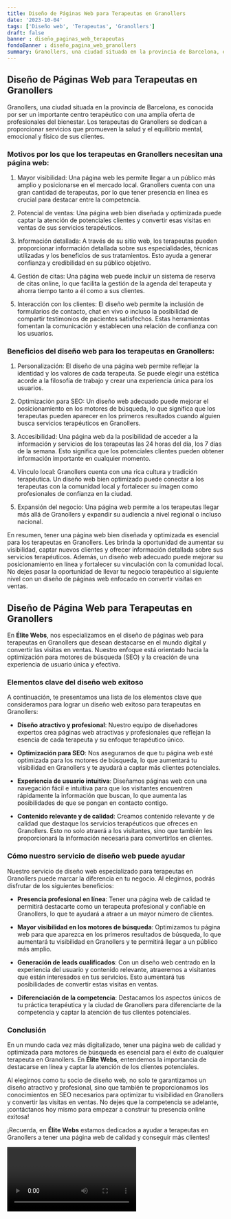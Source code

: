 ```yaml
---
title: Diseño de Páginas Web para Terapeutas en Granollers
date: '2023-10-04'
tags: ['Diseño web', 'Terapeutas', 'Granollers']
draft: false
banner : diseño_paginas_web_terapeutas
fondoBanner : diseño_pagina_web_granollers
summary: Granollers, una ciudad situada en la provincia de Barcelona, es conocida por ser un importante centro terapéutico con una amplia oferta de profesionales del bienestar. Los terapeutas de Granollers se dedican a proporcionar servicios que promueven la salud y el equilibrio mental, emocional y físico de sus clientes. 
---
```


## Diseño de Páginas Web para Terapeutas en Granollers

Granollers, una ciudad situada en la provincia de Barcelona, es conocida por ser un importante centro terapéutico con una amplia oferta de profesionales del bienestar. Los terapeutas de Granollers se dedican a proporcionar servicios que promueven la salud y el equilibrio mental, emocional y físico de sus clientes. 

### Motivos por los que los terapeutas en Granollers necesitan una página web:

1. Mayor visibilidad: Una página web les permite llegar a un público más amplio y posicionarse en el mercado local. Granollers cuenta con una gran cantidad de terapeutas, por lo que tener presencia en línea es crucial para destacar entre la competencia.

2. Potencial de ventas: Una página web bien diseñada y optimizada puede captar la atención de potenciales clientes y convertir esas visitas en ventas de sus servicios terapéuticos. 

3. Información detallada: A través de su sitio web, los terapeutas pueden proporcionar información detallada sobre sus especialidades, técnicas utilizadas y los beneficios de sus tratamientos. Esto ayuda a generar confianza y credibilidad en su público objetivo.

4. Gestión de citas: Una página web puede incluir un sistema de reserva de citas online, lo que facilita la gestión de la agenda del terapeuta y ahorra tiempo tanto a él como a sus clientes.

5. Interacción con los clientes: El diseño web permite la inclusión de formularios de contacto, chat en vivo o incluso la posibilidad de compartir testimonios de pacientes satisfechos. Estas herramientas fomentan la comunicación y establecen una relación de confianza con los usuarios.

### Beneficios del diseño web para los terapeutas en Granollers:

1. Personalización: El diseño de una página web permite reflejar la identidad y los valores de cada terapeuta. Se puede elegir una estética acorde a la filosofía de trabajo y crear una experiencia única para los usuarios.

2. Optimización para SEO: Un diseño web adecuado puede mejorar el posicionamiento en los motores de búsqueda, lo que significa que los terapeutas pueden aparecer en los primeros resultados cuando alguien busca servicios terapéuticos en Granollers.

3. Accesibilidad: Una página web da la posibilidad de acceder a la información y servicios de los terapeutas las 24 horas del día, los 7 días de la semana. Esto significa que los potenciales clientes pueden obtener información importante en cualquier momento.

4. Vínculo local: Granollers cuenta con una rica cultura y tradición terapéutica. Un diseño web bien optimizado puede conectar a los terapeutas con la comunidad local y fortalecer su imagen como profesionales de confianza en la ciudad.

5. Expansión del negocio: Una página web permite a los terapeutas llegar más allá de Granollers y expandir su audiencia a nivel regional o incluso nacional.

En resumen, tener una página web bien diseñada y optimizada es esencial para los terapeutas en Granollers. Les brinda la oportunidad de aumentar su visibilidad, captar nuevos clientes y ofrecer información detallada sobre sus servicios terapéuticos. Además, un diseño web adecuado puede mejorar su posicionamiento en línea y fortalecer su vinculación con la comunidad local. No dejes pasar la oportunidad de llevar tu negocio terapéutico al siguiente nivel con un diseño de páginas web enfocado en convertir visitas en ventas.

<GifSeo />

<Cta />

## Diseño de Página Web para Terapeutas en Granollers

En **Élite Webs**, nos especializamos en el diseño de páginas web para terapeutas en Granollers que desean destacarse en el mundo digital y convertir las visitas en ventas. Nuestro enfoque está orientado hacia la optimización para motores de búsqueda (SEO) y la creación de una experiencia de usuario única y efectiva.

### Elementos clave del diseño web exitoso

A continuación, te presentamos una lista de los elementos clave que consideramos para lograr un diseño web exitoso para terapeutas en Granollers:

- **Diseño atractivo y profesional**: Nuestro equipo de diseñadores expertos crea páginas web atractivas y profesionales que reflejan la esencia de cada terapeuta y su enfoque terapéutico único.

- **Optimización para SEO**: Nos aseguramos de que tu página web esté optimizada para los motores de búsqueda, lo que aumentará tu visibilidad en Granollers y te ayudará a captar más clientes potenciales.

- **Experiencia de usuario intuitiva**: Diseñamos páginas web con una navegación fácil e intuitiva para que los visitantes encuentren rápidamente la información que buscan, lo que aumenta las posibilidades de que se pongan en contacto contigo.

- **Contenido relevante y de calidad**: Creamos contenido relevante y de calidad que destaque los servicios terapéuticos que ofreces en Granollers. Esto no solo atraerá a los visitantes, sino que también les proporcionará la información necesaria para convertirlos en clientes.

### Cómo nuestro servicio de diseño web puede ayudar

Nuestro servicio de diseño web especializado para terapeutas en Granollers puede marcar la diferencia en tu negocio. Al elegirnos, podrás disfrutar de los siguientes beneficios:

- **Presencia profesional en línea**: Tener una página web de calidad te permitirá destacarte como un terapeuta profesional y confiable en Granollers, lo que te ayudará a atraer a un mayor número de clientes.

- **Mayor visibilidad en los motores de búsqueda**: Optimizamos tu página web para que aparezca en los primeros resultados de búsqueda, lo que aumentará tu visibilidad en Granollers y te permitirá llegar a un público más amplio.

- **Generación de leads cualificados**: Con un diseño web centrado en la experiencia del usuario y contenido relevante, atraeremos a visitantes que están interesados en tus servicios. Esto aumentará tus posibilidades de convertir estas visitas en ventas.

- **Diferenciación de la competencia**: Destacamos los aspectos únicos de tu práctica terapéutica y la ciudad de Granollers para diferenciarte de la competencia y captar la atención de tus clientes potenciales.

### Conclusión

En un mundo cada vez más digitalizado, tener una página web de calidad y optimizada para motores de búsqueda es esencial para el éxito de cualquier terapeuta en Granollers. En **Élite Webs**, entendemos la importancia de destacarse en línea y captar la atención de los clientes potenciales.

Al elegirnos como tu socio de diseño web, no solo te garantizamos un diseño atractivo y profesional, sino que también te proporcionamos los conocimientos en SEO necesarios para optimizar tu visibilidad en Granollers y convertir las visitas en ventas. No dejes que la competencia se adelante, ¡contáctanos hoy mismo para empezar a construir tu presencia online exitosa!

¡Recuerda, en **Élite Webs** estamos dedicados a ayudar a terapeutas en Granollers a tener una página web de calidad y conseguir más clientes!

<Video />

<CtaBot job='Terapeutas' city='Granollers'/>

<Gmaps query='Granollers+españa+maps' />